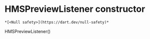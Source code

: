 # HMSPreviewListener constructor

    *[<Null safety>](https://dart.dev/null-safety)*

HMSPreviewListener()
